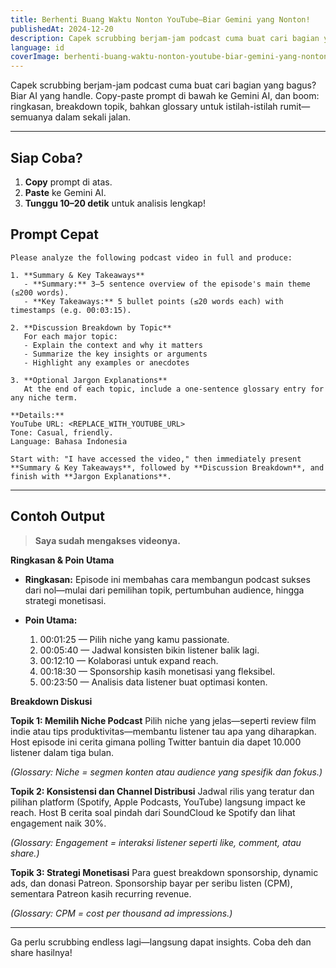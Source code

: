 ```yaml
---
title: Berhenti Buang Waktu Nonton YouTube—Biar Gemini yang Nonton!
publishedAt: 2024-12-20
description: Capek scrubbing berjam-jam podcast cuma buat cari bagian yang bagus? Biar AI yang handle. Copy-paste prompt di bawah ke Gemini AI, dan boom: ringkasan, breakdown topik, bahkan glossary untuk istilah-istilah rumit—semuanya dalam sekali jalan.
language: id
coverImage: berhenti-buang-waktu-nonton-youtube-biar-gemini-yang-nonton.jpg
---
```


Capek scrubbing berjam-jam podcast cuma buat cari bagian yang bagus? Biar AI yang handle. Copy-paste prompt di bawah ke Gemini AI, dan boom: ringkasan, breakdown topik, bahkan glossary untuk istilah-istilah rumit—semuanya dalam sekali jalan.

---

## Siap Coba?

1. **Copy** prompt di atas.
2. **Paste** ke Gemini AI.
3. **Tunggu 10–20 detik** untuk analisis lengkap!

## Prompt Cepat


```text
Please analyze the following podcast video in full and produce:

1. **Summary & Key Takeaways**  
   - **Summary:** 3–5 sentence overview of the episode's main theme (≤200 words).  
   - **Key Takeaways:** 5 bullet points (≤20 words each) with timestamps (e.g. 00:03:15).

2. **Discussion Breakdown by Topic**  
   For each major topic:  
   - Explain the context and why it matters  
   - Summarize the key insights or arguments  
   - Highlight any examples or anecdotes

3. **Optional Jargon Explanations**  
   At the end of each topic, include a one-sentence glossary entry for any niche term.

**Details:**  
YouTube URL: <REPLACE_WITH_YOUTUBE_URL>
Tone: Casual, friendly.  
Language: Bahasa Indonesia

Start with: "I have accessed the video," then immediately present **Summary & Key Takeaways**, followed by **Discussion Breakdown**, and finish with **Jargon Explanations**.
```

---

## Contoh Output

> **Saya sudah mengakses videonya.**

**Ringkasan & Poin Utama**

* **Ringkasan:** Episode ini membahas cara membangun podcast sukses dari nol—mulai dari pemilihan topik, pertumbuhan audience, hingga strategi monetisasi.
* **Poin Utama:**

  1. 00:01:25 — Pilih niche yang kamu passionate.
  2. 00:05:40 — Jadwal konsisten bikin listener balik lagi.
  3. 00:12:10 — Kolaborasi untuk expand reach.
  4. 00:18:30 — Sponsorship kasih monetisasi yang fleksibel.
  5. 00:23:50 — Analisis data listener buat optimasi konten.

**Breakdown Diskusi**

**Topik 1: Memilih Niche Podcast**
Pilih niche yang jelas—seperti review film indie atau tips produktivitas—membantu listener tau apa yang diharapkan. Host episode ini cerita gimana polling Twitter bantuin dia dapet 10.000 listener dalam tiga bulan.

*(Glossary: Niche = segmen konten atau audience yang spesifik dan fokus.)*

**Topik 2: Konsistensi dan Channel Distribusi**
Jadwal rilis yang teratur dan pilihan platform (Spotify, Apple Podcasts, YouTube) langsung impact ke reach. Host B cerita soal pindah dari SoundCloud ke Spotify dan lihat engagement naik 30%.

*(Glossary: Engagement = interaksi listener seperti like, comment, atau share.)*

**Topik 3: Strategi Monetisasi**
Para guest breakdown sponsorship, dynamic ads, dan donasi Patreon. Sponsorship bayar per seribu listen (CPM), sementara Patreon kasih recurring revenue.

*(Glossary: CPM = cost per thousand ad impressions.)*

---

Ga perlu scrubbing endless lagi—langsung dapat insights. Coba deh dan share hasilnya! 